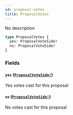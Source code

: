 ```yaml
---
id: proposal-votes
title: ProposalVotes
---
```


No description

```graphql
type ProposalVotes {
  yes: ProposalVoteSide!
  no: ProposalVoteSide!
}
```

### Fields

#### `yes` ([`ProposalVoteSide!`](/docs/graphql/objects/proposal-vote-side))

Yes votes cast for this proposal

#### `no` ([`ProposalVoteSide!`](/docs/graphql/objects/proposal-vote-side))

No votes cast for this proposal
